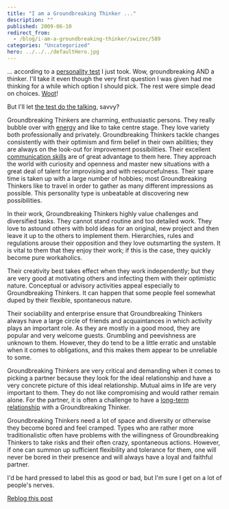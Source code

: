 ```yaml
---
title: "I am a Groundbreaking Thinker ..."
description: ""
published: 2009-06-10
redirect_from:
  - /blog/i-am-a-groundbreaking-thinker/swizec/589
categories: "Uncategorized"
hero: ../../../defaultHero.jpg
---
```


... according to a [personality test](http://en.wikipedia.org/wiki/Personality_test) I just took. Wow, groundbreaking AND a thinker. I'll take it even though the very first question I was given had me thinking for a while which option I should pick. The rest were simple dead on choices. [Woot](http://en.wikipedia.org/wiki/Woot)!

But I'll let [the test do the talking](http://www.ipersonic.com/type/GT.html), savvy?

Groundbreaking Thinkers are charming, enthusiastic persons. They really bubble over with [energy](http://www.wikinvest.com/industry/Energy) and like to take centre stage. They love variety both professionally and privately. Groundbreaking Thinkers tackle changes consistently with their optimism and firm belief in their own abilities; they are always on the look-out for improvement possibilities. Their excellent [communication skills](http://en.wikipedia.org/wiki/Communication) are of great advantage to them here. They approach the world with curiosity and openness and master new situations with a great deal of talent for improvising and with resourcefulness. Their spare time is taken up with a large number of hobbies; most Groundbreaking Thinkers like to travel in order to gather as many different impressions as possible. This personality type is unbeatable at discovering new possibilities.

In their work, Groundbreaking Thinkers highly value challenges and diversified tasks. They cannot stand routine and too detailed work. They love to astound others with bold ideas for an original, new project and then leave it up to the others to implement them. Hierarchies, rules and regulations arouse their opposition and they love outsmarting the system. It is vital to them that they enjoy their work; if this is the case, they quickly become pure workaholics.

Their creativity best takes effect when they work independently; but they are very good at motivating others and infecting them with their optimistic nature. Conceptual or advisory activities appeal especially to Groundbreaking Thinkers. It can happen that some people feel somewhat duped by their flexible, spontaneous nature.

Their sociability and enterprise ensure that Groundbreaking Thinkers always have a large circle of friends and acquaintances in which activity plays an important role. As they are mostly in a good mood, they are popular and very welcome guests. Grumbling and peevishness are unknown to them. However, they do tend to be a little erratic and unstable when it comes to obligations, and this makes them appear to be unreliable to some.

Groundbreaking Thinkers are very critical and demanding when it comes to picking a partner because they look for the ideal relationship and have a very concrete picture of this ideal relationship. Mutual aims in life are very important to them. They do not like compromising and would rather remain alone. For the partner, it is often a challenge to have a [long-term relationship](http://en.wikipedia.org/wiki/Interpersonal_relationship) with a Groundbreaking Thinker. 

Groundbreaking Thinkers need a lot of space and diversity or otherwise they become bored and feel cramped. Types who are rather more traditionalistic often have problems with the willingness of Groundbreaking Thinkers to take risks and their often crazy, spontaneous actions. However, if one can summon up sufficient flexibility and tolerance for them, one will never be bored in their presence and will always have a loyal and faithful partner.

I'd be hard pressed to label this as good or bad, but I'm sure I get on a lot of people's nerves.

[Reblog this post](http://reblog.zemanta.com/zemified/94580d68-81c4-477b-a450-e1bb77ebd4ed/)
